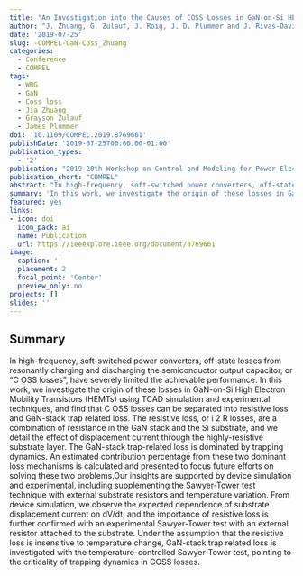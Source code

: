```yaml
---
title: "An Investigation into the Causes of COSS Losses in GaN-on-Si HEMTs"
author: "J. Zhuang, G. Zulauf, J. Roig, J. D. Plummer and J. Rivas-Davila"
date: '2019-07-25'
slug: -COMPEL-GaN-Coss_Zhuang
categories:
  - Conference
  - COMPEL
tags: 
  - WBG
  - GaN
  - Coss loss
  - Jia Zhuang
  - Grayson Zulauf
  - James Plummer
doi: '10.1109/COMPEL.2019.8769661'
publishDate: '2019-07-25T00:00:00-01:00'
publication_types:
  - '2'
publication: "2019 20th Workshop on Control and Modeling for Power Electronics (COMPEL)"
publication_short: "COMPEL"
abstract: "In high-frequency, soft-switched power converters, off-state losses from resonantly charging and discharging the semiconductor output capacitor have severely limited the achievable performance. In this work, we investigate the origin of these losses in GaN-on-Si High Electron Mobility Transistors (HEMTs) using TCAD simulation and experimental techniques, and find that C OSS losses can be separated into resistive loss and GaN-stack trap related loss. The resistive loss, or i 2 R losses, are a combination of resistance in the GaN stack and the Si substrate, and we detail the effect of displacement current through the highly-resistive substrate layer. The GaN-stack trap-related loss is dominated by trapping dynamics. An estimated contribution percentage from these two dominant loss mechanisms is calculated and presented to focus future efforts on solving these two problems.Our insights are supported by device simulation and experimental, including supplementing the Sawyer-Tower test technique with external substrate resistors and temperature variation. From device simulation, we observe the expected dependence of substrate displacement current on dV/dt, and the importance of resistive loss is further confirmed with an experimental Sawyer-Tower test with an external resistor attached to the substrate. Under the assumption that the resistive loss is insensitive to temperature change, GaN-stack trap related loss is investigated with the temperature-controlled Sawyer-Tower test, pointing to the criticality of trapping dynamics in C OSS losses."
summary: 'In this work, we investigate the origin of these losses in GaN-on-Si High Electron Mobility Transistors (HEMTs) using TCAD simulation and experimental techniques, and find that COSS losses can be separated into resistive loss and GaN-stack trap related loss. From device simulation, we observe the expected dependence of substrate displacement current on dV/dt, and the importance of resistive loss is further confirmed with an experimental Sawyer-Tower test with an external resistor attached to the substrate.'
featured: yes
links:
- icon: doi
  icon_pack: ai
  name: Publication
  url: https://ieeexplore.ieee.org/document/8769661
image:
  caption: ''
  placement: 2
  focal_point: 'Center'
  preview_only: no
projects: []
slides: ''
---
```


## Summary

In high-frequency, soft-switched power converters, off-state losses from resonantly charging and discharging the semiconductor output capacitor, or "C OSS losses", have severely limited the achievable performance. In this work, we investigate the origin of these losses in GaN-on-Si High Electron Mobility Transistors (HEMTs) using TCAD simulation and experimental techniques, and find that C OSS losses can be separated into resistive loss and GaN-stack trap related loss. The resistive loss, or i 2 R losses, are a combination of resistance in the GaN stack and the Si substrate, and we detail the effect of displacement current through the highly-resistive substrate layer. The GaN-stack trap-related loss is dominated by trapping dynamics. An estimated contribution percentage from these two dominant loss mechanisms is calculated and presented to focus future efforts on solving these two problems.Our insights are supported by device simulation and experimental, including supplementing the Sawyer-Tower test technique with external substrate resistors and temperature variation. From device simulation, we observe the expected dependence of substrate displacement current on dV/dt, and the importance of resistive loss is further confirmed with an experimental Sawyer-Tower test with an external resistor attached to the substrate. Under the assumption that the resistive loss is insensitive to temperature change, GaN-stack trap related loss is investigated with the temperature-controlled Sawyer-Tower test, pointing to the criticality of trapping dynamics in COSS losses.